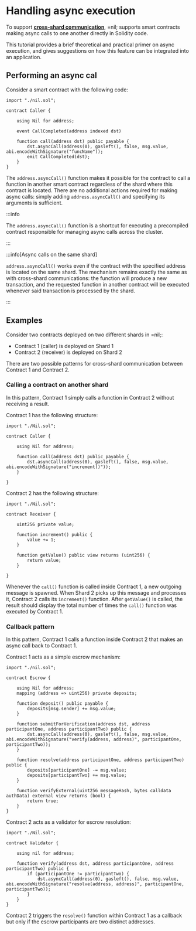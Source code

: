 # Handling async execution

To support [**cross-shard communication**](../../principles#cross-shard-communication), =nil; supports smart contracts making async calls to one another directly in Solidity code. 

This tutorial provides a brief theoretical and practical primer on async execution, and gives suggestions on how this feature can be integrated into an application.

## Performing an async cal

Consider a smart contract with the following code:

```sol showLineNumbers
import "./nil.sol";

contract Caller {

    using Nil for address; 

    event CallCompleted(address indexed dst)

    function call(address dst) public payable {
        dst.asyncCall(address(0), gasleft(), false, msg.value, abi.encodeWithSignature("funcName"));
        emit CallCompleted(dst);
    }
}
```

The `address.asyncCall()` function makes it possible for the contract to call a function in another smart contract regardless of the shard where this contract is located. There are no additional actions required for making async calls: simply adding `address.asyncCall()` and specifying its arguments is sufficient.

:::info

The `address.asyncCall()` function is a shortcut for executing a precompiled contract responsible for managing async calls across the cluster.

:::

:::info[Async calls on the same shard]

`address.asyncCall()` works even if the contract with the specified address is located on the same shard. The mechanism remains exactly the same as with cross-shard communications: the function will produce a new transaction, and the requested function in another contract will be executed whenever said transaction is processed by the shard. 

:::


## Examples

Consider two contracts deployed on two different shards in =nil;:

* Contract 1 (caller) is deployed on Shard 1
* Contract 2 (receiver) is deployed on Shard 2

There are two possible patterns for cross-shard communication between Contract 1 and Contract 2.

### Calling a contract on another shard

In this pattern, Contract 1 simply calls a function in Contract 2 without receiving a result.

Contract 1 has the following structure:

```solidity showLineNumbers
import "./Nil.sol";

contract Caller {

    using Nil for address; 

    function call(address dst) public payable {
        dst.asyncCall(address(0), gasleft(), false, msg.value, abi.encodeWithSignature("increment()"));
    }

}
```

Contract 2 has the following structure:

```solidity showLineNumbers
import "./Nil.sol";

contract Receiver {

    uint256 private value;

    function increment() public {
        value += 1;
    }

    function getValue() public view returns (uint256) {
        return value;
    }

}
```

Whenever the `call()` function is called inside Contract 1, a new outgoing message is spawned. When Shard 2 picks up this message and processes it, Contract 2 calls its `increment()` function. After `getValue()` is called, the result should display the total number of times the `call()` function was executed by Contract 1.

### Callback pattern

In this pattern, Contract 1 calls a function inside Contract 2 that makes an async call back to Contract 1.

Contract 1 acts as a simple escrow mechanism:

```solidity showLineNumbers
import "./nil.sol";

contract Escrow {

    using Nil for address; 
    mapping (address => uint256) private deposits;

    function deposit() public payable {
        deposits[msg.sender] += msg.value;
    }

    function submitForVerification(address dst, address participantOne, address participantTwo) public {
        dst.asyncCall(address(0), gasleft(), false, msg.value, abi.encodeWithSignature("verify(address, address)", participantOne, participantTwo));
    }

    function resolve(address participantOne, address participantTwo) public {
        deposits[participantOne] -= msg.value;
        deposits[participantTwo] += msg.value;
    }

    function verifyExternal(uint256 messageHash, bytes calldata authData) external view returns (bool) {
        return true;
    }
}
```

Contract 2 acts as a validator for escrow resolution:

```solidity showLineNumbers
import "./Nil.sol";

contract Validator {
    
    using nil for address;

    function verify(address dst, address participantOne, address participantTwo) public {
        if (participantOne != participantTwo) {
            dst.asyncCall(address(0), gasleft(), false, msg.value, abi.encodeWithSignature("resolve(address, address)", participantOne, participantTwo));
        }
    }
}
```

Contract 2 triggers the `resolve()` function within Contract 1 as a callback but only if the escrow participants are two distinct addresses.
